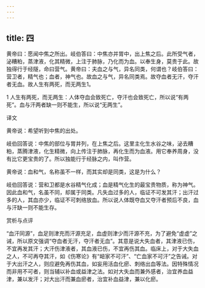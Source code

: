 ```yaml
---
---
---
```

title: 四
---




黄帝曰：愿闻中焦之所出。岐伯答曰：中焦亦并胃中，出上焦之后。此所受气者，泌糟粕，蒸津液，化其精微，上注于肺脉，乃化而为血。以奉生身，莫贵于此。故独得行于经隧，命曰营气。黄帝曰：夫血之与气，异名同类，何谓也？岐伯答曰：营卫者，精气也；血者，神气也。故血之与气，异名同类焉。故夺血者无汗，夺汗者无血。故人生有两死，而无两生1。

1 人生有两死，而无两生：人体夺血会致死亡，夺汗也会致死亡，所以说“有两死”。血与汗两者缺一则不能生，所以说“无两生”。

译文

黄帝说：希望听到中焦的出处。

岐伯回答说：中焦的部位与胃并列，在上焦之后。这里主化生水谷之味，泌去糟粕，蒸腾津液，化生精微，向上传注于肺脉，再化生而为血液。用它奉养周身，没有比它更宝贵的了。所以独能行于经脉之内，叫作营。

黄帝说：血和气，名称虽不一样，而其实却是同类，这是为什么？

岐伯回答说：营和卫都是水谷精气化成；血是精气化生的最宝贵物质，称为神气。因此血和气，名虽不同，却属于同类。凡失血过多的人，临证不可发其汗；出汗过多的人，其血亦少，临证不可刺络放血。所以说人体既夺血又夺汗者预后不良，血与汗缺一则不能生存。

赏析与点评

“血汗同源”，血足则津充而汗源充足，血虚则津少而汗源不充，为了避免“虚虚”之诫，所以原文强调“夺血者无汗，夺汗者无血”。其意是说大失血者，其津液已伤，不宜再发其汗；大汗伤津液者，其血液已伤，不宜再伤其血。临床上，对于大失血之人，不可再夺其汗，如《伤寒论》有“衄家不可汗”、“亡血家不可汗”之告诫。对于大出汗之人，则应避免再伤其血，如妄用活血化瘀、刺络出血等法。因特殊情况而非用不可者，则当辅以补血或益津之法。如对大失血而兼外感者，治宜养血益津，兼以发汗；对大出汗而兼血瘀者，治宜补血益津，兼以化瘀。